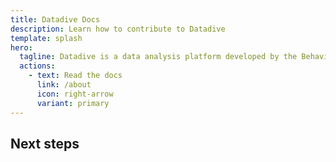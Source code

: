 ```yaml
---
title: Datadive Docs
description: Learn how to contribute to Datadive
template: splash
hero:
  tagline: Datadive is a data analysis platform developed by the Behavioral Security Group at the University of Bonn. The initial implementation was part of Luca Schultz's bachelor thesis. In these docs, you can learn how to contribute to the platform.
  actions:
    - text: Read the docs
      link: /about
      icon: right-arrow
      variant: primary
---
```



## Next steps

<CardGrid stagger>
  <LinkCard
    href='thesis/abstract'
    title='Read the thesis online'
    description="Learn more about the Datadive platform in the Luca's bachelors thesis."
  />
  <LinkCard
    href='/bachelor_thesis_luca_schultz.pdf'
    title='Download the thesis'
    description="Download Luca's bachelor thesis as a PDF file to read it offline."
  />
  <LinkCard
    href='https://github.com/lucaschultz/datadive'
    title='Check out the GitHub repository'
    description='Contribute to the Datadive platform by checking out the source code on GitHub.'
  />
  <LinkCard
    href='/spec'
    title='Check out the API specification'
    description='Learn more about the Datadive HTTP API by checking out the OpenAPI specification.'
  />
</CardGrid>
